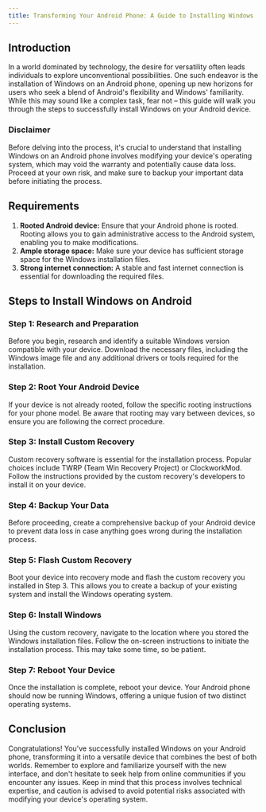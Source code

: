 ```yaml
---
title: Transforming Your Android Phone: A Guide to Installing Windows
---
```


## Introduction

In a world dominated by technology, the desire for versatility often leads individuals to explore unconventional possibilities. One such endeavor is the installation of Windows on an Android phone, opening up new horizons for users who seek a blend of Android's flexibility and Windows' familiarity. While this may sound like a complex task, fear not – this guide will walk you through the steps to successfully install Windows on your Android device.

### Disclaimer

Before delving into the process, it's crucial to understand that installing Windows on an Android phone involves modifying your device's operating system, which may void the warranty and potentially cause data loss. Proceed at your own risk, and make sure to backup your important data before initiating the process.

## Requirements

1. **Rooted Android device:** Ensure that your Android phone is rooted. Rooting allows you to gain administrative access to the Android system, enabling you to make modifications.
2. **Ample storage space:** Make sure your device has sufficient storage space for the Windows installation files.
3. **Strong internet connection:** A stable and fast internet connection is essential for downloading the required files.

## Steps to Install Windows on Android

### Step 1: Research and Preparation

Before you begin, research and identify a suitable Windows version compatible with your device. Download the necessary files, including the Windows image file and any additional drivers or tools required for the installation.

### Step 2: Root Your Android Device

If your device is not already rooted, follow the specific rooting instructions for your phone model. Be aware that rooting may vary between devices, so ensure you are following the correct procedure.

### Step 3: Install Custom Recovery

Custom recovery software is essential for the installation process. Popular choices include TWRP (Team Win Recovery Project) or ClockworkMod. Follow the instructions provided by the custom recovery's developers to install it on your device.

### Step 4: Backup Your Data

Before proceeding, create a comprehensive backup of your Android device to prevent data loss in case anything goes wrong during the installation process.

### Step 5: Flash Custom Recovery

Boot your device into recovery mode and flash the custom recovery you installed in Step 3. This allows you to create a backup of your existing system and install the Windows operating system.

### Step 6: Install Windows

Using the custom recovery, navigate to the location where you stored the Windows installation files. Follow the on-screen instructions to initiate the installation process. This may take some time, so be patient.

### Step 7: Reboot Your Device

Once the installation is complete, reboot your device. Your Android phone should now be running Windows, offering a unique fusion of two distinct operating systems.

## Conclusion

Congratulations! You've successfully installed Windows on your Android phone, transforming it into a versatile device that combines the best of both worlds. Remember to explore and familiarize yourself with the new interface, and don't hesitate to seek help from online communities if you encounter any issues. Keep in mind that this process involves technical expertise, and caution is advised to avoid potential risks associated with modifying your device's operating system.
